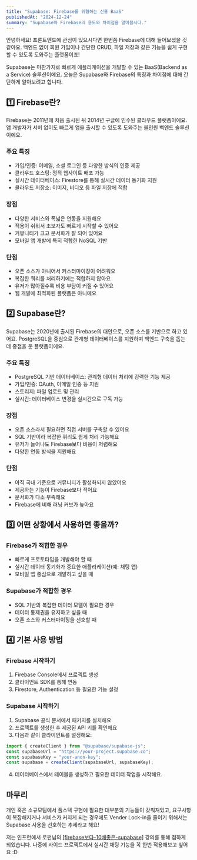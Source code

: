 ```yaml
---
title: "Supabase: Firebase를 위협하는 신흥 BaaS"
publishedAt: "2024-12-24"
summary: "Supabase와 Firebase의 용도와 차이점을 알아봅시다."
---
```


안녕하세요! 프론트엔드에 관심이 있으시다면 한번쯤 Firebase에 대해 들어보셨을 것 같아요.
백엔드 없이 회원 가입이나 간단한 CRUD, 파일 저장과 같은 기능을 쉽게 구현 할 수 있도록 도와주는 플랫폼이죠!

Supabase는 마찬가지로 빠르게 애플리케이션을 개발할 수 있는 BaaS(Backend as a Service) 솔루션이에요.
오늘은 Supabase와 Firebase의 특징과 차이점에 대해 간단하게 알아보려고 합니다.

## 1️⃣ Firebase란?

Firebase는 2011년에 처음 출시된 뒤 2014년 구글에 인수된 클라우드 플랫폼이에요. 앱 개발자가 서버 없이도 빠르게 앱을 출시할 수 있도록 도와주는 올인원 백엔드 솔루션이에요.

### 주요 특징

- 가입/인증: 이메일, 소셜 로그인 등 다양한 방식의 인증 제공
- 클라우드 호스팅: 정적 웹사이트 배포 가능
- 실시간 데이터베이스: Firestore를 통해 실시간 데이터 동기화 지원
- 클라우드 저장소: 이미지, 비디오 등 파일 저장에 적합

### 장점

- 다양한 서비스와 폭넓은 연동을 지원해요
- 적용이 쉬워서 초보자도 빠르게 시작할 수 있어요
- 커뮤니티가 크고 문서화가 잘 되어 있어요
- 모바일 앱 개발에 특히 적합한 NoSQL 기반

### 단점

- 오픈 소스가 아니어서 커스터마이징이 어려워요
- 복잡한 쿼리를 처리하기에는 적합하지 않아요
- 유저가 많아질수록 비용 부담이 커질 수 있어요
- 웹 개발에 최적화된 플랫폼은 아니에요

## 2️⃣ Supabase란?

Supabase는 2020년에 출시된 Firebase의 대안으로, 오픈 소스를 기반으로 하고 있어요. PostgreSQL을 중심으로 관계형 데이터베이스를 지원하며 백엔드 구축을 돕는 데 중점을 둔 플랫폼이에요.

### 주요 특징

- PostgreSQL 기반 데이터베이스: 관계형 데이터 처리에 강력한 기능 제공
- 가입/인증: OAuth, 이메일 인증 등 지원
- 스토리지: 파일 업로드 및 관리
- 실시간: 데이터베이스 변경을 실시간으로 구독 가능

### 장점

- 오픈 소스라서 필요하면 직접 서버를 구축할 수 있어요
- SQL 기반이라 복잡한 쿼리도 쉽게 처리 가능해요
- 유저가 늘어나도 Firebase보다 비용이 저렴해요
- 다양한 연동 방식을 지원해요

### 단점

- 아직 국내 기준으로 커뮤니티가 활성화되지 않았어요
- 제공하는 기능이 Firebase보다 적어요
- 문서화가 다소 부족해요
- Firebase에 비해 러닝 커브가 높아요

## 3️⃣ 어떤 상황에서 사용하면 좋을까?

### Firebase가 적합한 경우

- 빠르게 프로토타입을 개발해야 할 때
- 실시간 데이터 동기화가 중요한 애플리케이션(예: 채팅 앱)
- 모바일 앱 중심으로 개발하고 싶을 때

### Supabase가 적합한 경우

- SQL 기반의 복잡한 데이터 모델이 필요한 경우
- 데이터 통제권을 유지하고 싶을 때
- 오픈 소스와 커스터마이징을 선호할 때

## 4️⃣ 기본 사용 방법

### Firebase 시작하기

1. Firebase Console에서 프로젝트 생성
2. 클라이언트 SDK를 통해 연동
3. Firestore, Authentication 등 필요한 기능 설정

### Supabase 시작하기

1. Supabase 공식 문서에서 패키지를 설치해요
2. 프로젝트를 생성한 후 제공된 API 키를 확인해요
3. 다음과 같이 클라이언트를 설정해요:

```javascript
import { createClient } from "@supabase/supabase-js";
const supabaseUrl = "https://your-project.supabase.co";
const supabaseKey = "your-anon-key";
const supabase = createClient(supabaseUrl, supabaseKey);
```

4. 데이터베이스에서 테이블을 생성하고 필요한 데이터 작업을 시작해요.

## 마무리

개인 혹은 소규모팀에서 풀스택 구현에 필요한 대부분의 기능들이 갖춰져있고, 요구사항이 복잡해지거나 서비스가 커지게 되는 경우에도
Vender Lock-in을 줄이기 위해서는 Supabase 사용을 선호하는 추세라고 해요!

저는 인프런에서 로펀님의 [[firebase보다-10배좋은-supabase]](https://www.inflearn.com/course/firebase%EB%B3%B4%EB%8B%A4-10%EB%B0%B0%EC%A2%8B%EC%9D%80-supabase) 강의를 통해 접하게 되었습니다.
나중에 사이드 프로젝트에서 실시간 채팅 기능을 꼭 한번 적용해보고 싶어요 :D
